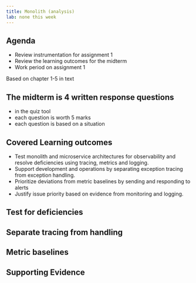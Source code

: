 ---
title: Monolith (analysis)
lab: none this week
---
## Agenda

- Review instrumentation for assignment 1
- Review the learning outcomes for the midterm
- Work period on assignment 1

Based on chapter 1-5 in text

## The midterm is 4 written response questions

- in the quiz tool
- each question is worth 5 marks
- each question is based on a situation

## Covered Learning outcomes

- Test monolith and microservice architectures for observability and resolve deficiencies using tracing, metrics and logging.
- Support development and operations by separating exception tracing from exception handling.
- Prioritize deviations from metric baselines by sending and responding to alerts
- Justify issue priority based on evidence from monitoring and logging.

## Test for deficiencies


## Separate tracing from handling

## Metric baselines

## Supporting Evidence